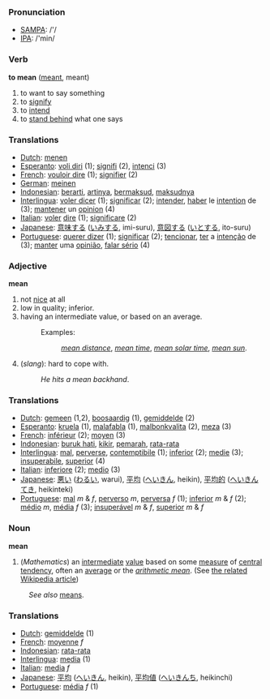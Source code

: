 === Pronunciation ===
*[[w:SAMPA|SAMPA]]: /'/
*[[w:IPA|IPA]]: /'min/

=== Verb ===

'''to mean''' ([[meant]], meant)

# to want to say something
# to [[signify]]
# to [[intend]]
# to [[stand behind]] what one says

=== Translations ===
*[[Dutch]]: [[menen]]
*[[Esperanto]]: [[voli diri]] (1); [[signifi]] (2), [[intenci]] (3)
*[[French]]: [[vouloir dire]] (1); [[signifier]] (2)
*[[German]]: [[meinen]]
*[[Indonesian]]: [[arti|berarti]], [[arti|artinya]], [[maksud|bermaksud]], [[maksud|maksudnya]]
*[[Interlingua]]: [[voler dicer]] (1); [[significar]] (2); [[intender]], [[haber]] le [[intention]] de (3); [[mantener]] un [[opinion]] (4)
*[[Italian]]: [[voler]] [[dire]] (1); [[significare]] (2)
*[[Japanese]]: [[意味]]する ([[いみ]]する, imi-suru), [[意図]]する ([[いと]]する, ito-suru)
*[[Portuguese]]: [[querer dizer]] (1); [[significar]] (2); [[tencionar]], [[ter]] a [[intenção]] de (3); [[manter]] uma [[opinião]], [[falar sério]] (4)

=== Adjective ===

'''mean'''

# not [[nice]] at all
#low in quality; inferior.
#having an intermediate value, or based on an average.
#:Examples: 
#::''[[mean distance]]'', ''[[mean time]]'', ''[[mean solar time]]'', ''[[mean sun]]''.
#(''slang''): hard to cope with.
#:''He hits a mean backhand''.

=== Translations ===
*[[Dutch]]: [[gemeen]] (1,2), [[boosaardig]] (1), [[gemiddelde]] (2)
*[[Esperanto]]: [[kruela]] (1), [[malafabla]] (1), [[malbonkvalita]] (2), [[meza]] (3)
*[[French]]: [[inférieur]] (2); [[moyen]] (3)
*[[Indonesian]]: [[buruk hati]], [[kikir]], [[marah|pemarah]], [[rata-rata]]
*[[Interlingua]]: [[mal]], [[perverse]], [[contemptibile]] (1); [[inferior]] (2); [[medie]] (3); [[insuperabile]], [[superior]] (4)
*[[Italian]]: [[inferiore]] (2); [[medio]] (3)
*[[Japanese]]: [[悪い]] ([[わるい]], warui), [[平均]] ([[へいきん]], heikin), [[平均的]] ([[へいきんてき]], heikinteki)
*[[Portuguese]]: [[mal]] ''m'' & ''f'', [[perverso]] ''m'', [[perversa]] ''f'' (1); [[inferior]] ''m'' & ''f'' (2); [[médio]] ''m'', [[média]] ''f'' (3); [[insuperável]] ''m'' & ''f'', [[superior]] ''m'' & ''f''

=== Noun ===

'''mean'''
#(''Mathematics'') an [[intermediate]] [[value]] based on some [[measure]] of [[central tendency]], often an [[average]] or the ''[[arithmetic mean]]''. (See [[w:mean|the related Wikipedia article]])
:''See also'' [[means]].


=== Translations ===
*[[Dutch]]: [[gemiddelde]] (1)
*[[French]]: [[moyenne]] ''f''
*[[Indonesian]]: [[rata-rata]]
*[[Interlingua]]: [[media]] (1)
*[[Italian]]: [[media]] ''f''
*[[Japanese]]: [[平均]]  ([[へいきん]], heikin), [[平均値]]  ([[へいきんち]], heikinchi)
*[[Portuguese]]: [[média]] ''f'' (1)